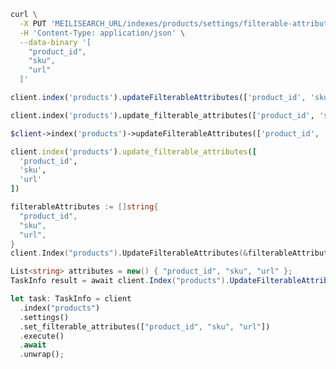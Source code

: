 <CodeGroup>

```bash cURL
curl \
  -X PUT 'MEILISEARCH_URL/indexes/products/settings/filterable-attributes' \
  -H 'Content-Type: application/json' \
  --data-binary '[
    "product_id",
    "sku",
    "url"
  ]'
```

```javascript JS
client.index('products').updateFilterableAttributes(['product_id', 'sku', 'url'])
```

```python Python
client.index('products').update_filterable_attributes(['product_id', 'sku', 'url'])
```

```php PHP
$client->index('products')->updateFilterableAttributes(['product_id', 'sku', 'url']);
```

```ruby Ruby
client.index('products').update_filterable_attributes([
  'product_id',
  'sku',
  'url'
])
```

```go Go
filterableAttributes := []string{
  "product_id",
  "sku",
  "url",
}
client.Index("products").UpdateFilterableAttributes(&filterableAttributes)
```

```csharp C#
List<string> attributes = new() { "product_id", "sku", "url" };
TaskInfo result = await client.Index("products").UpdateFilterableAttributesAsync(attributes);
```

```rust Rust
let task: TaskInfo = client
  .index("products")
  .settings()
  .set_filterable_attributes(["product_id", "sku", "url"])
  .execute()
  .await
  .unwrap();
```
</CodeGroup>